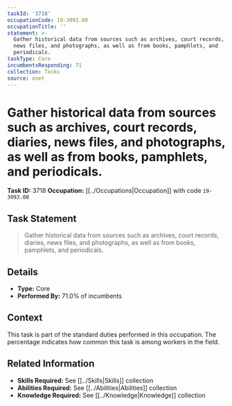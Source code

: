```yaml
---
taskId: '3718'
occupationCode: 19-3093.00
occupationTitle: ''
statement: >-
  Gather historical data from sources such as archives, court records, diaries,
  news files, and photographs, as well as from books, pamphlets, and
  periodicals.
taskType: Core
incumbentsResponding: 71
collection: Tasks
source: onet
---
```

# Gather historical data from sources such as archives, court records, diaries, news files, and photographs, as well as from books, pamphlets, and periodicals.

**Task ID:** 3718
**Occupation:** [[../Occupations|Occupation]] with code `19-3093.00`

## Task Statement

> Gather historical data from sources such as archives, court records, diaries, news files, and photographs, as well as from books, pamphlets, and periodicals.

## Details

- **Type:** Core
- **Performed By:** 71.0% of incumbents

## Context

This task is part of the standard duties performed in this occupation. The percentage indicates how common this task is among workers in the field.

## Related Information

- **Skills Required:** See [[../Skills|Skills]] collection
- **Abilities Required:** See [[../Abilities|Abilities]] collection
- **Knowledge Required:** See [[../Knowledge|Knowledge]] collection

